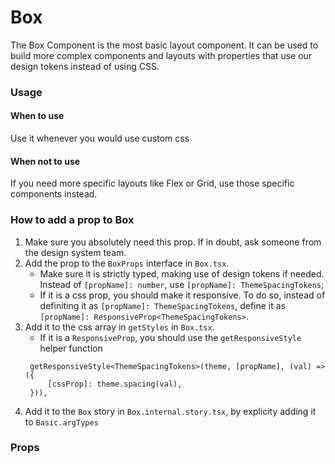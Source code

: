 
<Meta title="MDX|Box" component={Box} />

# Box

The Box Component is the most basic layout component. It can be used to build more complex components and layouts with properties
that use our design tokens instead of using CSS.

### Usage

#### When to use

Use it whenever you would use custom css

#### When not to use

If you need more specific layouts like Flex or Grid, use those specific components instead.

### How to add a prop to Box

1. Make sure you absolutely need this prop. If in doubt, ask someone from the design system team.
2. Add the prop to the `BoxProps` interface in `Box.tsx`.
   - Make sure it is strictly typed, making use of design tokens if needed. Instead of `[propName]: number`, use `[propName]: ThemeSpacingTokens`;
   - If it is a css prop, you should make it responsive. To do so, instead of definiting it as `[propName]: ThemeSpacingTokens`,
     define it as `[propName]: ResponsiveProp<ThemeSpacingTokens>`.
3. Add it to the css array in `getStyles` in `Box.tsx`.
   - If it is a `ResponsiveProp`, you should use the `getResponsiveStyle` helper function
   ```
    getResponsiveStyle<ThemeSpacingTokens>(theme, [propName], (val) => ({
        [cssProp]: theme.spacing(val),
    })),
   ```
4. Add it to the `Box` story in `Box.internal.story.tsx`, by explicity adding it to `Basic.argTypes`

### Props

<ArgTypes of={Box} />
